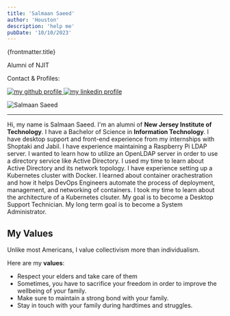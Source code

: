 ```yaml
---
title: 'Salmaan Saeed'
author: 'Houston'
description: 'help me'
pubDate: '10/10/2023'
---
```



<Layout title={frontmatter.title}>
<div class="mx-auto text-center">
<p class="text-2xl font-bold mt-0"> {frontmatter.title} </p>

<p class='text-lg mb-2 mt-2'>Alumni of NJIT</p>

<p class='text-lg mb-2 mt-2'>Contact & Profiles:</p>

<div class="flex item-center justify-center">
<a target='_blank' href='https://github.com/sagedemage'>
  <Image
    class='ml-0.5 mr-0.5 float-left'
    src={github}
    alt='my github profile'
    layout='constrained'
    width={35}
    height={35}
  />
</a>

<a target='_blank' href='https://www.linkedin.com/in/salmaan-saeed-6a5582197/'>
<Image
  class='ml-0.5 mr-0.5 float-left'
  src={linkedin}
  alt='my linkedin profile'
  layout='constrained'
  width={35}
  height={35}
/>
</a>
</div>
</div>

<Image
  class='mx-auto max-w-full h-auto block mt-6'
  src={salmaan}
  alt='Salmaan Saeed'
  layout='constrained'
  width={203}
  height={270}
/>

---

Hi, my name is Salmaan Saeed. I'm an alumni of **New Jersey Institute of
Technology**. I have a Bachelor of Science in **Information Technology**. I
have desktop support and front-end experience from my internships with Shoptaki
and Jabil. I have experience maintaining a Raspberry Pi LDAP server. I wanted to
learn how to utilize an OpenLDAP server in order to use a directory service like
Active Directory. I used my time to learn about Active Directory and its network
topology. I have experience setting up a Kubernetes cluster with Docker. I
learned about container orachestration and how it helps DevOps Engineers
automate the process of deployment, management, and networking of containers. I
took my time to learn about the architecture of a Kubernetes clsuter. My goal is
to become a Desktop Support Technician. My long term goal is to become a System
Administrator.

## My Values

Unlike most Americans, I value collectivism more than individualism.

<span class="my-0">Here are my **values**:</span>
- Respect your elders and take care of them
- Sometimes, you have to sacrifice your freedom in order to improve the
  wellbeing of your family.
- Make sure to maintain a strong bond with your family.
- Stay in touch with your family during hardtimes and struggles.
</Layout>

